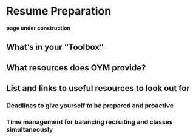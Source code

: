 # Resume Preparation {-}
**page under construction**  

## What’s in your “Toolbox” {-}
## What resources does OYM provide? {-}
## List and links to useful resources to look out for {-}

### Deadlines to give yourself to be prepared and proactive {-}
### Time management for balancing recruiting and classes simultaneously {-}
